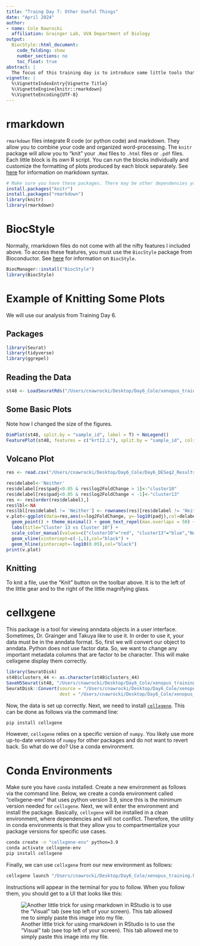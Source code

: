 ```yaml
---
title: "Traing Day 7: Other Useful Things"
date: "April 2024"
author:
- name: Cole Nawrocki
  affiliation: Grainger Lab, UVA Department of Biology
output:
  BiocStyle::html_document:
    code_folding: show
    number_sections: no
    toc_float: true
abstract: |
  The focus of this training day is to introduce some little tools that can be helpful for your presentations and your workflows. Among these tools are rmarkdown, BiocStyle, conda environments, and cellxgene. 
vignette: |
  %\VignetteIndexEntry{Vignette Title}
  %\VignetteEngine{knitr::rmarkdown}
  %\VignetteEncoding{UTF-8}
---
```


# rmarkdown

`rmarkdown` files integrate R code (or python code) and markdown. They allow you to combine your code and organized word-processing. The `knitr` package will allow you to "knit" your `.Rmd` files to `.html` files or `.pdf` files. Each little block is its own R script. You can run the blocks individually and customize the formatting of plots produced by each block separately. See [here](https://www.markdownguide.org/cheat-sheet/) for information on markdown syntax.

```r
# Make sure you have these packages. There may be other dependencies you have to install.
install.packages("knitr")
install.packages("rmarkdown")
library(knitr)
library(rmarkdown)
```

# BiocStyle

Normally, rmarkdown files do not come with all the nifty features I included above. To access these features, you must use the `BiocStyle` package from Bioconductor. See [here](https://bioconductor.org/packages/release/bioc/vignettes/BiocStyle/inst/doc/AuthoringRmdVignettes.html) for information on `BiocStyle`.

```r
BiocManager::install("BiocStyle")
library(BiocStyle)
```

# Example of Knitting Some Plots

We will use our analysis from Training Day 6.

## Packages

```r
library(Seurat)
library(tidyverse)
library(ggrepel)
```

## Reading the Data

```r
st48 <- LoadSeuratRds("/Users/cnawrocki/Desktop/Day6_Cole/xenopus_training.Rds")
```

## Some Basic Plots

Note how I changed the size of the figures.

```r
DimPlot(st48, split.by = "sample_id", label = T) + NoLegend()
FeaturePlot(st48, features = c("krt12.L"), split.by = "sample_id", cols = c("blue","green"), order=T)
```

## Volcano Plot

```r
res <- read.csv("/Users/cnawrocki/Desktop/Day6_Cole/Day6_DESeq2_Results.csv", row.names = 1)

res$delabel<-'Neither'
res$delabel[res$padj<0.05 & res$log2FoldChange > 1]<-"cluster10"
res$delabel[res$padj<0.05 & res$log2FoldChange < -1]<-"cluster13"
res <- res[order(res$delabel),]
res$lbl<-NA
res$lbl[res$delabel != 'Neither'] <- rownames(res)[res$delabel != 'Neither']
v.plot<-ggplot(data=res,aes(x=log2FoldChange, y=-log10(padj),col=delabel, label=lbl)) +
  geom_point() + theme_minimal() + geom_text_repel(max.overlaps = 50) +
  labs(title="Cluster 13 vs Cluster 10") + 
  scale_color_manual(values=c("cluster10"="red", "cluster13"="blue","Neither"="gray")) +
  geom_vline(xintercept=c(-1,1),col="black") + 
  geom_hline(yintercept=-log10(0.05),col="black")
print(v.plot)
```

## Knitting

To knit a file, use the "Knit" button on the toolbar above. It is to the left of the little gear and to the right of the little magnifying glass.

# cellxgene

This package is a tool for viewing anndata objects in a user interface. Sometimes, Dr. Grainger and Takuya like to use it. In order to use it, your data must be in the anndata format. So, first we will convert our object to anndata. Python does not use factor data. So, we want to change any important metadata columns that are factor to be character. This will make cellxgene display them correctly.

```r
library(SeuratDisk)
st48$clusters_44 <- as.character(st48$clusters_44)
SaveH5Seurat(st48, "/Users/cnawrocki/Desktop/Day6_Cole/xenopus_training.h5Seurat", overwrite = T)
SeuratDisk::Convert(source = "/Users/cnawrocki/Desktop/Day6_Cole/xenopus_training.h5Seurat", 
                    dest = "/Users/cnawrocki/Desktop/Day6_Cole/xenopus_training.h5ad", overwrite = T)
```

Now, the data is set up correctly. Next, we need to install [`cellxgene`](https://cellxgene.cziscience.com/docs/01__CellxGene). This can be done as follows via the command line:

```bash
pip install cellxgene
```

However, `cellxgene` relies on a specific version of `numpy`. You likely use more up-to-date versions of `numpy` for other packages and do not want to revert back. So what do we do? Use a conda environment.

# Conda Environments

Make sure you have `conda` installed. Create a new environment as follows via the command line. Below, we create a conda environment called "cellxgene-env" that uses python version 3.9, since this is the minimum version needed for `cellxgene`. Next, we will enter the environment and install the package. Basically, `cellxgene` will be installed in a clean environment, where dependencies and will not conflict. Therefore, the utility in conda environments is that they allow you to compartmentalize your package versions for specific use cases.

```bash
conda create -n "cellxgene-env" python=3.9
conda activate cellxgene-env
pip install cellxgene
```

Finally, we can use `cellxgene` from our new environment as follows:

```bash
cellxgene launch "/Users/cnawrocki/Desktop/Day6_Cole/xenopus_training.h5ad"
```

Instructions will appear in the terminal for you to follow. When you follow them, you should get to a UI that looks like this:

![Another little trick for using rmarkdown in RStudio is to use the "Visual" tab (see top left of your screen). This tab allowed me to simply paste this image into my file.](images/cellxgene_example_ui.png)
